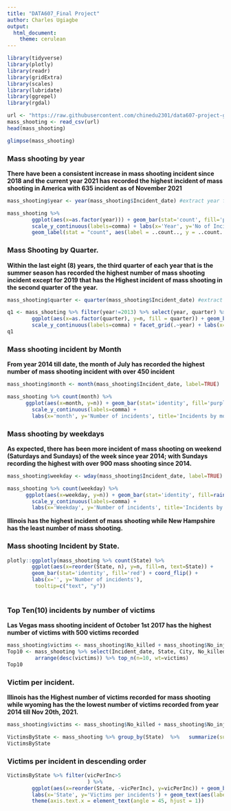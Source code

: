 ---
title: "DATA607_Final Project"
author: Charles Ugiagbe
output: 
  html_document:
    theme: cerulean
---


```{r message=FALSE, warning=FALSE}
library(tidyverse)
library(plotly)
library(readr)
library(gridExtra)
library(scales)
library(lubridate)
library(ggrepel)
library(rgdal)
```



```{r}
url <- "https://raw.githubusercontent.com/chinedu2301/data607-project-gun-violence/main/Data/mass_shooting.csv"
mass_shooting <- read_csv(url)
head(mass_shooting)
```

```{r}
glimpse(mass_shooting)
```


###   Mass shooting by year

**There have been a consistent increase in mass shooting incident since 2018 and the current year 2021 has recorded the highest incident of mass shooting in America with 635 incident as of November 2021**

```{r}
mass_shooting$year <- year(mass_shooting$Incident_date) #extract year from date using the lubridate year() function

mass_shooting %>%
        ggplot(aes(x=as.factor(year))) + geom_bar(stat='count', fill='purple') +
        scale_y_continuous(labels=comma) + labs(x='Year', y='No of Incident', title='Incidents by year') + 
        geom_label(stat = "count", aes(label = ..count.., y = ..count..))
```

###   Mass Shooting by Quarter.

**Within the last eight (8) years, the third quarter of each year that is the summer season has recorded the highest number of mass shooting incident except for 2019 that has the Highest incident of mass shooting in the second quarter of the year.**

```{r}
mass_shooting$quarter <- quarter(mass_shooting$Incident_date) #extract Quarters from date

q1 <- mass_shooting %>% filter(year!=2013) %>% select(year, quarter) %>% group_by(year) %>% count(quarter) %>%
        ggplot(aes(x=as.factor(quarter), y=n, fill = quarter)) + geom_bar(stat='identity') + 
        scale_y_continuous(labels=comma) + facet_grid(.~year) + labs(x='Quarter', y='Number of incidents', title='Incidents by Quarter') 
q1
```


###     Mass shooting incident by Month

**From year 2014 till date, the month of July has recorded the highest number of mass shooting incident with over 450 incident**

```{r}
mass_shooting$month <- month(mass_shooting$Incident_date, label=TRUE)

mass_shooting %>% count(month) %>%
      ggplot(aes(x=month, y=n)) + geom_bar(stat='identity', fill='purple') +
        scale_y_continuous(labels=comma) +
        labs(x='month', y='Number of incidents', title='Incidents by month')
```


###   Mass shooting by weekdays

**As expected, there has been more incident of mass shooting on weekend (Saturdays and Sundays) of the week since year 2014; with Sundays recording the highest with over 900 mass shooting since 2014.**

```{r}
mass_shooting$weekday <- wday(mass_shooting$Incident_date, label=TRUE)

mass_shooting %>% count(weekday) %>%
      ggplot(aes(x=weekday, y=n)) + geom_bar(stat='identity', fill=rainbow(n=7)) +
        scale_y_continuous(labels=comma) +
        labs(x='Weekday', y='Number of incidents', title='Incidents by Weekday')
```


**Illinois has the highest incident of mass shooting while  New Hampshire has the least number of mass shooting.**

###   Mass shooting Incident by State.

```{r}
plotly::ggplotly(mass_shooting %>% count(State) %>%
        ggplot(aes(x=reorder(State, n), y=n, fill=n, text=State)) +
        geom_bar(stat='identity', fill='red') + coord_flip() +
        labs(x='', y='Number of incidents'),
         tooltip=c("text", "y"))
       
```


### Top Ten(10) incidents by number of victims

**Las Vegas mass shooting incident of October 1st 2017 has the highest number of victims with 500 victims recorded**

```{r}
mass_shooting$victims <- mass_shooting$No_killed + mass_shooting$No_injured
Top10 <- mass_shooting %>% select(Incident_date, State, City, No_killed, No_injured, victims, Geo_Address) %>% 
         arrange(desc(victims)) %>% top_n(n=10, wt=victims)
Top10
```

###   Victim per incident.

**Illinois has the Highest number of victims recorded for mass shooting while wyoming has the the lowest number of victims recorded from year 2014 till Nov 20th, 2021.**

```{r}
mass_shooting$victims <- mass_shooting$No_killed + mass_shooting$No_injured

VictimsByState <- mass_shooting %>% group_by(State)  %>%   summarize(sumVic=sum(victims), sumInj=sum(No_injured), sumDeath=sum(No_killed), PercDeath=round(sumDeath/sumVic,2), sumIncidents=n(), vicPerInc=round(sumVic/sumIncidents,1)) %>% arrange(desc(sumVic))
VictimsByState
```

###   Victims per incident in descending order


```{r}
VictimsByState %>% filter(vicPerInc>5
                          ) %>%
        ggplot(aes(x=reorder(State, -vicPerInc), y=vicPerInc)) + geom_bar(stat='identity', fill='red') +
        labs(x='State', y='Victims per incidents') + geom_text(aes(label = vicPerInc), vjust = 0) +
        theme(axis.text.x = element_text(angle = 45, hjust = 1)) 
```

